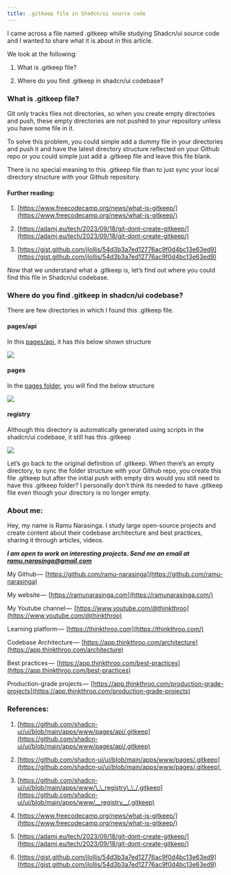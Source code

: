 ```yaml
---
title: .gitkeep file in Shadcn/ui source code
---
```


I came across a file named .gitkeep whille studying Shadcn/ui source code and I wanted to share what it is about in this article.

We look at the following:

1. What is .gitkeep file?
    
2. Where do you find .gitkeep in shadcn/ui codebase?
    

### What is .gitkeep file?

Git only tracks files not directories, so when you create empty directories and push, these empty directories are not pushed to your repository unless you have some file in it.

To solve this problem, you could simple add a dummy file in your directories and push it and have the latest directory structure reflected on your Github repo or you could simple just add a .gitkeep file and leave this file blank.

There is no special meaning to this .gitkeep file than to just sync your local directory structure with your Github repository.

#### Further reading:

1. [https://www.freecodecamp.org/news/what-is-gitkeep/](https://www.freecodecamp.org/news/what-is-gitkeep/)
    
2. [https://adamj.eu/tech/2023/09/18/git-dont-create-gitkeep/](https://adamj.eu/tech/2023/09/18/git-dont-create-gitkeep/)
    
3. [https://gist.github.com/jlollis/54d3b3a7ed12776ac9f0d4bc13e63ed9](https://gist.github.com/jlollis/54d3b3a7ed12776ac9f0d4bc13e63ed9)
    

Now that we understand what a .gitkeep is, let’s find out where you could find this file in Shadcn/ui codebase.

### Where do you find .gitkeep in shadcn/ui codebase?

There are few directories in which I found this .gitkeep file.

#### pages/api

In this [pages/api](https://github.com/shadcn-ui/ui/tree/main/apps/www/pages/api), it has this below shown structure

![](https://cdn-images-1.medium.com/max/1600/1*4PdcyS2XwkLVCSKUqnUqlw.png)

#### pages 

In the [pages folder](https://github.com/shadcn-ui/ui/blob/main/apps/www/pages), you will find the below structure

![](https://cdn-images-1.medium.com/max/1600/1*cyKeIp_lOZCKHCnUmVqDNQ.png)

#### **registry**

Although this directory is automatically generated using scripts in the shadcn/ui codebase, it still has this .gitkeep

![](https://cdn-images-1.medium.com/max/1600/1*3DHK2P3t-wbNxsV3CRINhw.png)

Let’s go back to the original definition of .gitkeep. When there’s an empty directory, to sync the folder structure with your Github repo, you create this file .gitkeep but after the initial push with empty dirs would you still need to have this .gitkeep folder? I personally don’t think its needed to have .gitkeep file even though your directory is no longer empty.

### About me:

Hey, my name is Ramu Narasinga. I study large open-source projects and create content about their codebase architecture and best practices, sharing it through articles, videos.

***I am open to work on interesting projects. Send me an email at ramu.narasinga@gmail.com***

My Github —  [https://github.com/ramu-narasinga](https://github.com/ramu-narasinga)

My website —  [https://ramunarasinga.com](https://ramunarasinga.com/)

My Youtube channel —  [https://www.youtube.com/@thinkthroo](https://www.youtube.com/@thinkthroo)

Learning platform —  [https://thinkthroo.com](https://thinkthroo.com/)

Codebase Architecture —  [https://app.thinkthroo.com/architecture](https://app.thinkthroo.com/architecture)

Best practices —  [https://app.thinkthroo.com/best-practices](https://app.thinkthroo.com/best-practices)

Production-grade projects —  [https://app.thinkthroo.com/production-grade-projects](https://app.thinkthroo.com/production-grade-projects)

### References:

1. [https://github.com/shadcn-ui/ui/blob/main/apps/www/pages/api/.gitkeep](https://github.com/shadcn-ui/ui/blob/main/apps/www/pages/api/.gitkeep)
    
2. [https://github.com/shadcn-ui/ui/blob/main/apps/www/pages/.gitkeep](https://github.com/shadcn-ui/ui/blob/main/apps/www/pages/.gitkeep) 
    
3. [https://github.com/shadcn-ui/ui/blob/main/apps/www/\_\_registry\_\_/.gitkeep](https://github.com/shadcn-ui/ui/blob/main/apps/www/__registry__/.gitkeep)
    
4. [https://www.freecodecamp.org/news/what-is-gitkeep/](https://www.freecodecamp.org/news/what-is-gitkeep/)
    
5. [https://adamj.eu/tech/2023/09/18/git-dont-create-gitkeep/](https://adamj.eu/tech/2023/09/18/git-dont-create-gitkeep/)
    
6. [https://gist.github.com/jlollis/54d3b3a7ed12776ac9f0d4bc13e63ed9](https://gist.github.com/jlollis/54d3b3a7ed12776ac9f0d4bc13e63ed9)
